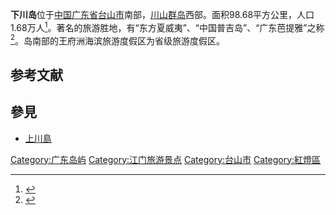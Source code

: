 {{Infobox Islands
| plural = yes
| name             =下川岛
| image name       = 
| image caption    = 
| image size       = 
| locator map      ={{Location map|China Guangdong|lat=21.65|long=112.6}}
| map_custom       = 
| native name      = 
| native name link = 
| other_names         = 
| location         = [[南中国海|南中国海]]
| coordinates      = {{Coord|21|39||N|112|36||E|display=inline}}
| archipelago      = [[川山群岛|川山群岛]]
| total islands    = 
| major islands    = 
| area             =98.68平方公里
| length           =
| width            =
| coastline        =187公里
| highest mount    = 
| elevation        = 
| country                         = China
| country admin divisions title     = 省
| country admin divisions           = [[广东省|广东省]]
| country admin divisions title 1   = 地级市
| country admin divisions 1         = [[江门市|江门市]]
| country admin divisions title 2   = 县级市
| country admin divisions 2         =[[台山市|台山市]]
| population       = 16,800
| population as of = 
| density          = 
| ethnic groups    = 
| additional info  =
}}
'''下川岛'''位于[[中国|中国]][[广东省|广东省]][[台山市|台山市]]南部，[[川山群岛|川山群岛]]西部。面积98.68平方公里，人口1.68万人<ref>{{cite web | language = zh-cn | publisher = 中易旅游 | title = 下川岛简介 | url = http://www.ly333.cn/article/view.aspx?id=15877 | date = 2010-05-17 | accessdate = 2011-10-02 | deadurl = yes | archiveurl = https://web.archive.org/web/20160306162551/http://www.ly333.cn/article/view.aspx?id=15877 | archivedate = 2016-03-06 }}</ref>。著名的旅游胜地，有“东方夏威夷”、“中国普吉岛”、“广东芭提雅”之称<ref>{{cite web | language = zh-cn | publisher = 腾讯·大渝网| title =下川岛：凉爽惬意浪花朵朵| url =http://cq.qq.com/a/20070611/000473.htm| date = 2007-06-11 | accessdate = 2011-10-02 }}</ref>。岛南部的王府洲海滨旅游度假区为省级旅游度假区。

== 参考文献 ==
{{Reflist}}

== 參見 ==
{{Portal box|广东|岛屿}}
* [[上川島|上川島]]

[[Category:广东岛屿|Category:广东岛屿]]
[[Category:江门旅游景点|Category:江门旅游景点]]
[[Category:台山市|Category:台山市]]
[[Category:紅燈區|Category:紅燈區]]
